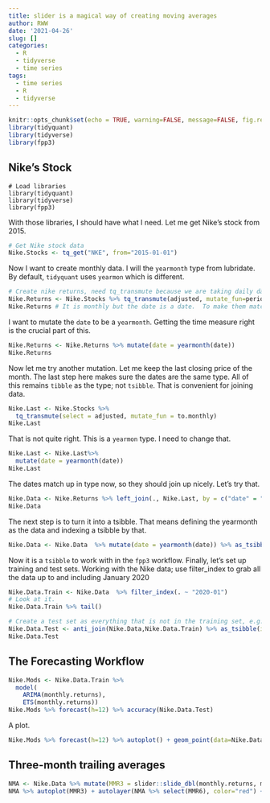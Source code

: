 ```yaml
---
title: slider is a magical way of creating moving averages
author: RWW
date: '2021-04-26'
slug: []
categories:
  - R
  - tidyverse
  - time series
tags:
  - time series
  - R
  - tidyverse
---
```


```r
knitr::opts_chunk$set(echo = TRUE, warning=FALSE, message=FALSE, fig.retina = 2)
library(tidyquant)
library(tidyverse)
library(fpp3)
```

## Nike's Stock

```
# Load libraries
library(tidyquant)
library(tidyverse)
library(fpp3)
```

With those libraries, I should have what I need.  Let me get Nike's stock from 2015.

```r
# Get Nike stock data
Nike.Stocks <- tq_get("NKE", from="2015-01-01")
```

Now I want to create monthly data.  I will the `yearmonth` type from lubridate.  By default, `tidyquant` uses `yearmon` which is different.

```r
# Create nike returns, need tq_transmute because we are taking daily data and turning it into monthly.
Nike.Returns <- Nike.Stocks %>% tq_transmute(adjusted, mutate_fun=periodReturn, period="monthly") 
Nike.Returns # It is monthly but the date is a date.  To make them match, I need a yearmonth
```

I want to mutate the `date` to be a `yearmonth`.  Getting the time measure right is the crucial part of this.

```r
Nike.Returns <- Nike.Returns %>% mutate(date = yearmonth(date))
Nike.Returns
```

Now let me try another mutation.  Let me keep the last closing price of the month.  The last step here makes sure the dates are the same type.  All of this remains `tibble` as the type; not `tsibble`.  That is convenient for joining data.

```r
Nike.Last <- Nike.Stocks %>% 
  tq_transmute(select = adjusted, mutate_fun = to.monthly)
Nike.Last
```

That is not quite right.  This is a `yearmon` type.  I need to change that.

```r
Nike.Last <- Nike.Last%>%
  mutate(date = yearmonth(date))
Nike.Last
```

The dates match up in type now, so they should join up nicely.  Let's try that.

```r
Nike.Data <- Nike.Returns %>% left_join(., Nike.Last, by = c("date" = "date"))
Nike.Data
```

The next step is to  turn it into a tsibble.  That means defining the yearmonth as the data and indexing a tsibble by that.

```r
Nike.Data <- Nike.Data  %>% mutate(date = yearmonth(date)) %>% as_tsibble(index=date)
```

Now it is a `tsibble` to work with in the `fpp3` workflow.  Finally, let's set up training and test sets.  Working with the Nike data; use filter_index to grab all the data up to and including January 2020

```r
Nike.Data.Train <- Nike.Data  %>% filter_index(. ~ "2020-01")
# Look at it.
Nike.Data.Train %>% tail()
```

```r
# Create a test set as everything that is not in the training set, e.g. the last 15 months
Nike.Data.Test <- anti_join(Nike.Data,Nike.Data.Train) %>% as_tsibble(index=date)
Nike.Data.Test
```

## The Forecasting Workflow

```r
Nike.Mods <- Nike.Data.Train %>%
  model(
    ARIMA(monthly.returns),
    ETS(monthly.returns))
Nike.Mods %>% forecast(h=12) %>% accuracy(Nike.Data.Test)
```

A plot.

```r
Nike.Mods %>% forecast(h=12) %>% autoplot() + geom_point(data=Nike.Data.Test, aes(x=date, y=monthly.returns)) + facet_wrap(vars(.model))
```


## Three-month trailing averages

```r
NMA <- Nike.Data %>% mutate(MMR3 = slider::slide_dbl(monthly.returns, mean, .before=3, .after=0), MMR6 = slider::slide_dbl(monthly.returns, mean, .before=6, .after=0)) 
NMA %>% autoplot(MMR3) + autolayer(NMA %>% select(MMR6), color="red") + labs(x="Month", y="Monthly Returns of Nike", title="Monthly Returns of Nike", subtitle="3 and 6 month trailing averages [red]")
```

